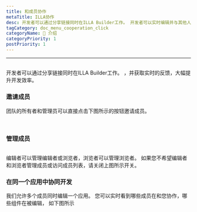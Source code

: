 ```yaml
---
title: 和成员协作
metaTitle: ILLA协作
desc: 开发者可以通过分享链接同时在ILLA Builder工作。 开发者可以实时编辑并与其他人沟通，以便及时提供反馈，这将大大提高发展效率。
tagCategory: doc_menu_cooperation_click
categoryName: 👋 介绍
categoryPriority: 1
postPriority: 1
---
```


* * *

## <h2 hidden>与成员合作</h2>

开发者可以通过分享链接同时在ILLA Builder工作。 ，并获取实时的反馈，大幅提升开发效率。

### 邀请成员

团队的所有者和管理员可以直接点击下图所示的按钮邀请成员。 

<img src='https://cdn.illacloud.com/official-website/img/docs/assemble/collaboration.png' alt="" />

<img src='https://cdn.illacloud.com/official-website/img/docs/assemble/collaboration(1).png' alt="" />

### 管理成员

<img src='https://cdn.illacloud.com/official-website/img/docs/assemble/collaboration(2).png' alt="" />

编辑者可以管理编辑者或浏览者，浏览者可以管理浏览者。 如果您不希望编辑者和浏览者管理成员或访问成员列表，请关闭上图所示开关。

### 在同一个应用中协同开发

我们允许多个成员同时编辑一个应用。 您可以实时看到哪些成员在和您协作，哪些组件在被编辑， 如下图所示 

<img src='https://cdn.illacloud.com/official-website/img/docs/assemble/collaboration(3).png' alt="" />
